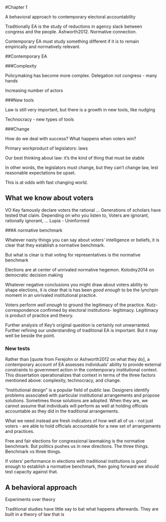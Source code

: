 #Chapter 1

A behavioral approach to contemporary electoral accountability

Traditionally EA is the study of reductions in agency slack between congress and the people. Ashworth2012. Normative connection.

Contemporary EA must study something different if it is to remain empirically and normatively relevant.

##Contemporary EA

###Complexity

Policymaking has become more complex. Delegation not congress - many hands

Increasing number of actors

###New tools

Law is still very important, but there is a growth in new tools, like nudging  

Technocracy - new types of tools

###Change   

How do we deal with success? What happens when voters win?

Primary workproduct of legislators: laws

Our best thinking about law: it’s the kind of thing that must be stable

In other words, the legislators must change, but they can’t change law, lest reasonable expectations be upset.

This is at odds with fast changing world.

## What we know about voters

VO Key famously declare voters the rational …
Generations of scholars have tested that claim.
Depending on who you listen to, Voters are ignorant, rationally ignorant, …
Lupia - Uninformed

###A normative benchmark

Whatever nasty things you can say about voters' intelligence or beliefs, it is clear that they establish a normative benchmark.

But what is clear is that voting for representatives is the normative benchmark

Elections are at center of unrivaled normative hegemon. Kolodny2014 on democratic decision making

Whatever negative conclusions you might draw about voters ability to shape elections, it is clear that is has been *good enough* to be the lynchpin moment in an unrivaled institutional practice.

Voters perform *well enough* to ground the legitimacy of the practice. Kutz- correspondence confirmed by electoral institutions- legitimacy. Legitimacy is product of practice and theory.

Further analysis of Key’s original question is certainly not unwarranted. Further refining our understanding of traditional EA is important. But it may well be beside the point.

### New tests

Rather than [quote from Ferejohn or Ashworth2012 on what they do], a contemporary account of EA assesses individuals' ability to provide external constraints to government action in the contemporary institutional context. This dissertation operationalizes that context in terms of the three factors mentioned above: complexity, technocracy, and change.

"Institutional design" is a popular field of public law. Designers identify problems associated with particular institutional arrangements and propose solutions. Sometimes those solutions are adopted. When they are, we cannot assume that individuals will perform as well at holding officials accountable as they did in the traditional arrangements.



What we need instead are fresh indicators of how well all of us - not just voters - are able to hold officials accountable for a new set of arrangements and practices.

Free and fair elections for congressional lawmaking is the normative benchmark. But politics pushes us in new directions. The three things. Benchmark vs three things.

If voters' performance in elections with traditional institutions is good enough to establish a normative benchmark, then going forward we should test capacity against that.

## A behavioral approach

Experiments over theory

Traditional studies have little say to bat what happens afterwards. They are built in a theory of law that is
